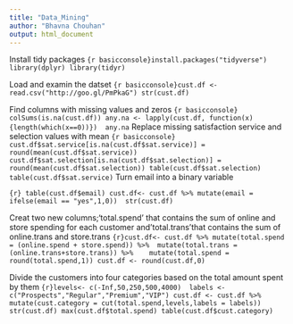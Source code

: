 ---
title: "Data_Mining"
author: "Bhavna Chouhan"
output: html_document
---
Install tidy packages 
```{r basicconsole}install.packages("tidyverse")
library(dplyr)
library(tidyr)
```

Load and examin the datset 
```{r basicconsole}cust.df <- read.csv("http://goo.gl/PmPkaG")
str(cust.df)
```

Find columns with missing values and zeros 
```{r basicconsole} colSums(is.na(cust.df))
any.na <- lapply(cust.df, function(x){length(which(x==0))}) 
any.na
```
Replace missing satisfaction service and selection values with mean
```{r basicconsole} cust.df$sat.service[is.na(cust.df$sat.service)] = round(mean(cust.df$sat.service)) 
      cust.df$sat.selection[is.na(cust.df$sat.selection)] = round(mean(cust.df$sat.selection))
table(cust.df$sat.selection)
table(cust.df$sat.service)
```
Turn email into a binary variable 

```{r} table(cust.df$email)
cust.df<- cust.df %>% mutate(email = ifelse(email == "yes",1,0)) 
str(cust.df) 
```

Creat two new columns;'total.spend' that contains the sum of online and store spending for each customer and'total.trans'that contains the sum of online.trans and store.trans
```{r}cust.df<- cust.df %>% mutate(total.spend = (online.spend + store.spend)) %>% 
mutate(total.trans = (online.trans+store.trans)) %>% 
  mutate(total.spend = round(total.spend,1))
cust.df <- round(cust.df,0)
```

Divide the customers into four categories based on the total amount spent by them
```{r}levels<- c(-Inf,50,250,500,4000) 
labels <-c("Prospects","Regular","Premium","VIP")
cust.df <- cust.df %>% mutate(cust.category = cut(total.spend,levels,labels = labels))
str(cust.df)
max(cust.df$total.spend)
table(cust.df$cust.category)
``` 
